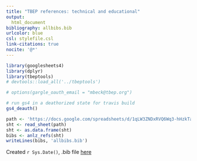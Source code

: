 ```yaml
---
title: "TBEP references: technical and educational"
output: 
  html_document
bibliography: allbibs.bib
urlcolor: blue
csl: stylefile.csl
link-citations: true
nocite: '@*'
---
```

  
```r
library(googlesheets4)
library(dplyr)
library(tbeptools)
# devtools::load_all('../tbeptools')

# options(gargle_oauth_email = "mbeck@tbep.org")

# run gs4 in a deathorized state for travis build
gs4_deauth()

path <- 'https://docs.google.com/spreadsheets/d/1qLW3ZNDxRVQ6Wq3-hHzkTaKwJxJutzBYyR94yKzbYc8/edit?usp=sharing'
sht <- read_sheet(path) 
sht <- as.data.frame(sht)
bibs <- anlz_refs(sht)
writeLines(bibs, 'allbibs.bib')
```

Created `r Sys.Date()`, .bib file [here](https://github.com/tbep-tech/tbep-refs/blob/master/allbibs.bib)